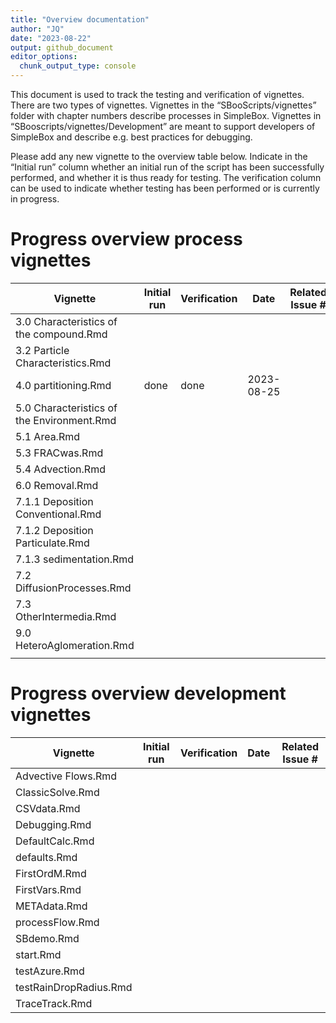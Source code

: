 ```yaml
---
title: "Overview documentation"
author: "JQ"
date: "2023-08-22"
output: github_document
editor_options: 
  chunk_output_type: console
---
```

This document is used to track the testing and verification of vignettes. 
There are two types of vignettes. Vignettes in the "SBooScripts/vignettes" folder with chapter numbers describe processes in SimpleBox. 
Vignettes in "SBooscripts/vignettes/Development" are meant to support developers of SimpleBox and describe e.g. best practices for debugging.  

Please add any new vignette to the overview table below. Indicate in the "Initial run" column whether an initial run of the script has been successfully performed, and whether it is thus ready for testing. 
The verification column can be used to indicate whether testing has been performed or is currently in progress. 

# Progress overview process vignettes

| Vignette | Initial run | Verification |Date | Related Issue #|
|----------|-------------|--------------|-----|----------------|
|3.0 Characteristics of the compound.Rmd |        |  |     |                |
|3.2 Particle Characteristics.Rmd   |             |              |     |                |
|4.0 partitioning.Rmd        | done            |done              | 2023-08-25    |                |
|5.0 Characteristics of the Environment.Rmd|||||
|5.1 Area.Rmd|||||
|5.3 FRACwas.Rmd|||||
|5.4 Advection.Rmd|||||
|6.0 Removal.Rmd|||||
|7.1.1 Deposition Conventional.Rmd|||||
|7.1.2 Deposition Particulate.Rmd|||||
|7.1.3 sedimentation.Rmd|||||
|7.2 DiffusionProcesses.Rmd|||||
|7.3 OtherIntermedia.Rmd|||||
|9.0 HeteroAglomeration.Rmd|||||
|

# Progress overview development vignettes

| Vignette | Initial run | Verification |Date | Related Issue #|
|----------|-------------|--------------|-----|----------------|
|Advective Flows.Rmd|||||
|ClassicSolve.Rmd|||||
|CSVdata.Rmd|||||
|Debugging.Rmd|||||
|DefaultCalc.Rmd|||||
|defaults.Rmd|||||
|FirstOrdM.Rmd|||||
|FirstVars.Rmd|||||
|METAdata.Rmd|||||
|processFlow.Rmd|||||
|SBdemo.Rmd|||||
|start.Rmd|||||
|testAzure.Rmd|||||
|testRainDropRadius.Rmd|||||
|TraceTrack.Rmd|||||
